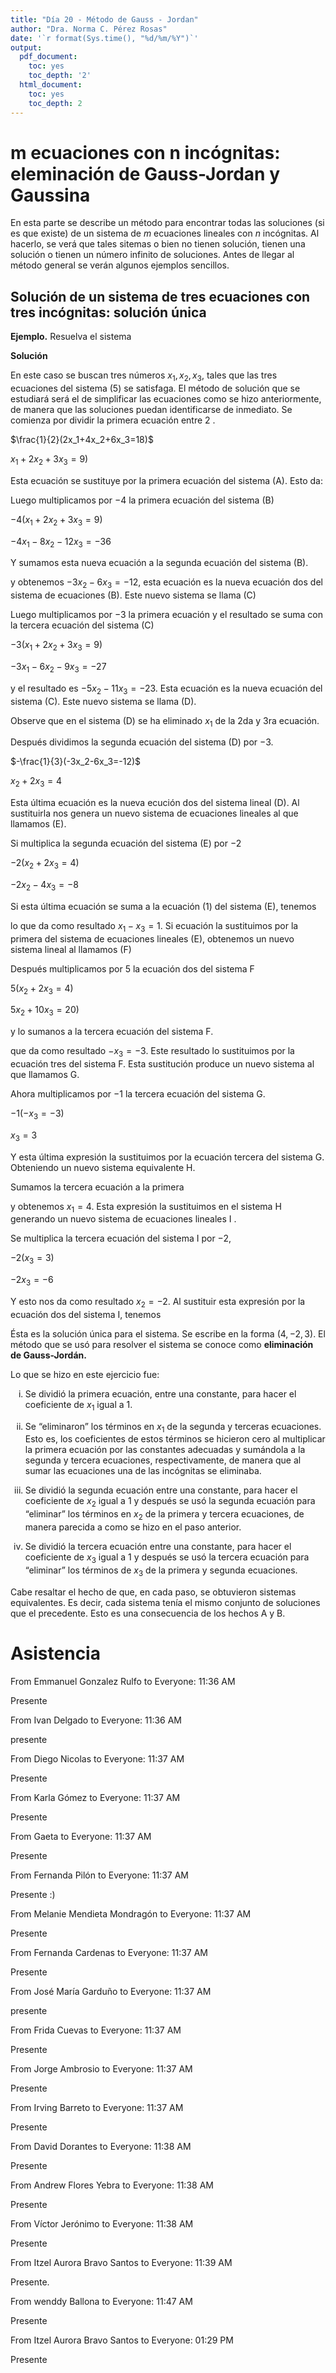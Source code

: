 ---
title: "Día 20 - Método de Gauss - Jordan"
author: "Dra. Norma C. Pérez Rosas"
date: '`r format(Sys.time(), "%d/%m/%Y")`'
output:
  pdf_document:
    toc: yes
    toc_depth: '2'
  html_document:
    toc: yes
    toc_depth: 2
---

# m ecuaciones con n incógnitas: eleminación de Gauss-Jordan y Gaussina

En esta parte se describe un método para encontrar todas las soluciones (si es que existe) de un sistema de $m$ ecuaciones lineales con $n$ incógnitas. Al hacerlo, se verá que tales sitemas o bien no tienen solución, tienen una solución o tienen un número infinito de soluciones. Antes de llegar al método general se verán algunos ejemplos sencillos. 

## Solución de un sistema de tres ecuaciones con tres incógnitas: solución única

**Ejemplo.** Resuelva el sistema 

\begin{alignat*}{5}
   2x_1 & {}+{} &  4x_2  &  {}+{} &  6x_3  & {}={} & 18  \label{eq:eq5}\tag{5} \\
   4x_1 & {}+{} &  5x_2  &  {}+{} &  6x_3  & {}={} & 24 \\
   3x_1 & {}+{} &  x_2  &  {}-{} &  2x_3  & {}={} & 4 \\
\end{alignat*}


**Solución**

En este caso se buscan tres números $x_1, x_2, x_3,$ tales que las tres ecuaciones del sistema (5) se satisfaga. El método de solución que se estudiará será el de simplificar las ecuaciones como se hizo anteriormente, de manera que las soluciones puedan identificarse de inmediato. Se comienza por dividir la primera ecuación entre 2 .

$\frac{1}{2}(2x_1+4x_2+6x_3=18)$

$x_1+2x_2+3x_3=9)$

Esta ecuación se sustituye por la primera ecuación del sistema (A). Esto da: 

\begin{alignat*}{5}
   x_1 & {}+{} &  2x_2  &  {}+{} &  3x_3  & {}={} & 9  \label{eq:eqb}\tag{B} \\
   4x_1 & {}+{} &  5x_2  &  {}+{} &  6x_3  & {}={} & 24 \\
   3x_1 & {}+{} &  x_2  &  {}-{} &  2x_3  & {}={} & 4 \\
\end{alignat*}


Luego multiplicamos por $-4$ la primera ecuación del sistema (B) 

$-4(x_1+2x_2+3x_3=9)$

$-4x_1-8x_2-12x_3=-36$

Y sumamos esta nueva ecuación a la segunda ecuación del sistema (B).

\begin{alignat*}{5}
   -4x_1 & {}-{} &  8x_2  &  {}-{} &  12x_3  & {}={} & -36 \\
   4x_1 & {}+{} &  5x_2  &  {}+{} &  6x_3  & {}={} & 24 \\
\end{alignat*}

y obtenemos $-3x_2-6x_3=-12$, esta ecuación es la nueva ecuación dos del sistema de ecuaciones (B). Este nuevo sistema se llama (C)


\begin{alignat*}{5}
   x_1 & {}+{} &  2x_2  &  {}+{} &  3x_3  & {}={} & 9  \label{eq:eqc}\tag{C} \\
    & {}-{} &  3x_2  &  {}-{} &  6x_3  & {}={} & -12 \\
   3x_1 & {}+{} &  x_2  &  {}-{} &  2x_3  & {}={} & 4 \\
\end{alignat*}


Luego multiplicamos por $-3$ la primera ecuación y el resultado se suma con la tercera ecuación del sistema (C)

$-3(x_1+2x_2+3x_3=9)$

$-3x_1-6x_2-9x_3=-27$

\begin{alignat*}{5}
   -3x_1 & {}-{} &  6x_2  &  {}-{} &  9x_3  & {}={} & -27 \\
   3x_1 & {}+{} &  x_2  &  {}-{} &  2x_3  & {}={} & 4 \\
\end{alignat*}

y el resultado es $-5x_2-11x_3=-23$. Esta ecuación es la nueva ecuación del sistema (C). Este nuevo sistema se llama (D). 


\begin{alignat*}{5}
   x_1 & {}+{} &  2x_2  &  {}+{} &  3x_3  & {}={} & 9  \label{eq:eqd}\tag{D} \\
    & {}-{} &  3x_2  &  {}-{} &  6x_3  & {}={} & -12 \\
    & {}-{} &  5x_2  &  {}-{} &  11x_3  & {}={} & -23 \\
\end{alignat*}

Observe que en el sistema (D) se ha eliminado $x_1$ de la 2da y 3ra ecuación. 

Después dividimos la segunda ecuación del sistema (D) por $-3$. 

$-\frac{1}{3}(-3x_2-6x_3=-12)$

$x_2+2x_3=4$

Esta última ecuación es la nueva ecución dos del sistema lineal (D). Al sustituirla nos genera un nuevo sistema de ecuaciones lineales al que llamamos (E). 

\begin{alignat*}{5}
   x_1 & {}+{} &  2x_2  &  {}+{} &  3x_3  & {}={} & 9  \label{eq:eqe}\tag{E} \\
    & {}{} &  x_2  &  {}+{} &  2x_3  & {}={} & 4 \\
    & {}-{} &  5x_2  &  {}-{} &  11x_3  & {}={} & -23 \\
\end{alignat*}

Si multiplica la segunda ecuación del sistema (E) por $-2$ 


$-2(x_2+2x_3=4)$

$-2x_2-4x_3=-8$

Si esta última ecuación se suma a la ecuación (1) del sistema (E), tenemos

\begin{alignat*}{5}
   x_1 & {}+{} &  2x_2  &  {}+{} &  3x_3  & {}={} & 9 \\
       & {}-{} &  2x_2  &  {}-{} &  4x_3  & {}={} & -8 \\
\end{alignat*}

lo que da como resultado $x_1-x_3=1$. Si ecuación la sustituimos por la primera del sistema de ecuaciones lineales (E), obtenemos un nuevo sistema lineal al llamamos (F)


\begin{alignat*}{5}
   x_1 & {} {} &   &  {}-{} &  x_3  & {}={} & 1  \label{eq:eqf}\tag{F} \\
    & {}{} &  x_2  &  {}+{} &  2x_3  & {}={} & 4 \\
    & {}-{} &  5x_2  &  {}-{} &  11x_3  & {}={} & -23 \\
\end{alignat*}


Después multiplicamos por $5$ la ecuación dos del sistema F 

$5(x_2+2x_3=4)$

$5x_2+10x_3=20)$

y lo sumanos a la tercera ecuación del sistema F. 

\begin{alignat*}{5}
    & {}{} &  5x_2  &  {}+{} &  10x_3  & {}={} & 20 \\
       & {}-{} &  5x_2  &  {}-{} &  11x_3  & {}={} & -23 \\
\end{alignat*}

que da como resultado $-x_3=-3$. Este resultado lo sustituimos por la ecuación tres del sistema F. Esta sustitución produce un nuevo sistema al que llamamos G. 


\begin{alignat*}{5}
   x_1 & {} {} &   &  {}-{} &  x_3  & {}={} & 1  \label{eq:eqG}\tag{G} \\
    & {}{} &  x_2  &  {}+{} &  2x_3  & {}={} & 4 \\
    & {}{} &    &  {}-{} &  x_3  & {}={} & -3 \\
\end{alignat*}


Ahora multiplicamos por $-1$ la tercera ecuación del sistema G. 

$-1(-x_3=-3)$

$x_3=3$

Y esta última expresión la sustituimos por la ecuación tercera del sistema G. Obteniendo un nuevo sistema equivalente H. 

\begin{alignat*}{5}
   x_1 & {} {} &   &  {}-{} &  x_3  & {}={} & 1  \label{eq:eqh}\tag{H} \\
    & {}{} &  x_2  &  {}+{} &  2x_3  & {}={} & 4 \\
    & {}{} &    &  {}{} &  x_3  & {}={} & 3 \\
\end{alignat*}


Sumamos la tercera ecuación a la primera 

\begin{alignat*}{5}
   x_1 & {} {} &   &  {}-{} &  x_3  & {}={} & 1  \\
    & {}{} &    &  {}{} &  x_3  & {}={} & 3 \\
\end{alignat*}

y obtenemos $x_1=4$. Esta expresión la sustituimos en el sistema H generando un nuevo sistema de ecuaciones lineales I . 

\begin{alignat*}{5}
   x_1 & {} {} &   &  {}{} &   & {}={} & 4  \label{eq:eqi}\tag{I} \\
    & {}{} &  x_2  &  {}+{} &  2x_3  & {}={} & 4 \\
    & {}{} &    &  {}{} &  x_3  & {}={} & 3 \\
\end{alignat*}

Se multiplica la tercera ecuación del sistema I por $-2$,

$-2(x_3=3)$

$-2x_3=-6$

\begin{alignat*}{5}
    & {}{} &  x_2  &  {}+{} &  2x_3  & {}={} & 4 \\
    & {}{} &    &  {}-{} &  2x_3  & {}={} & -6 \\
\end{alignat*}

Y esto nos da como resultado $x_2=-2$. Al sustituir esta expresión por la ecuación dos del sistema I, tenemos 

\begin{alignat*}{5}
   x_1 & {} {} &   &  {}{} &   & {}={} & 4  \label{eq:eqj}\tag{J} \\
    & {}{} &  x_2  &  {}{} &   & {}={} & -2 \\
    & {}{} &    &  {}{} &  x_3  & {}={} & 3 \\
\end{alignat*}

Ésta es la solución única para el sistema. Se escribe en la forma $(4,-2,3)$. El método que se usó para resolver el sistema se conoce como **eliminación de Gauss-Jordán.**

Lo que se hizo en este ejercicio fue:

i) Se dividió la primera ecuación, entre una constante, para hacer el coeficiente de $x_1$ igual a $1$.

ii) Se "eliminaron" los términos en $x_1$ de la segunda y terceras ecuaciones. Esto es, los coeficientes de estos términos se hicieron cero al multiplicar la primera ecuación por las constantes adecuadas y sumándola a la segunda y tercera ecuaciones, respectivamente, de manera que al sumar las ecuaciones una de las incógnitas se eliminaba. 

iii) Se dividió la segunda ecuación entre una constante, para hacer el coeficiente de $x_2$ igual a $1$ y después se usó la segunda ecuación para "eliminar" los términos en $x_2$ de la primera y tercera ecuaciones, de manera parecida a como se hizo en el paso anterior. 

iv) Se dividió la tercera ecuación entre una constante, para hacer el coeficiente de $x_3$ igual a $1$ y después se usó la tercera ecuación para "eliminar" los términos de $x_3$ de la primera y segunda ecuaciones.

Cabe resaltar el hecho de que, en cada paso, se obtuvieron sistemas equivalentes. Es decir, cada sistema tenía el mismo conjunto de soluciones que el precedente. Esto es una consecuencia de los hechos A y B. 


# Asistencia

From Emmanuel Gonzalez Rulfo to Everyone:  11:36 AM

Presente

From Ivan Delgado to Everyone:  11:36 AM

presente

From Diego Nicolas to Everyone:  11:37 AM

Presente

From Karla Gómez to Everyone:  11:37 AM

Presente

From Gaeta to Everyone:  11:37 AM

Presente

From Fernanda Pilón to Everyone:  11:37 AM

Presente :)

From Melanie Mendieta Mondragón to Everyone:  11:37 AM

Presente

From Fernanda Cardenas to Everyone:  11:37 AM

Presente

From José María Garduño to Everyone:  11:37 AM

presente

From Frida Cuevas to Everyone:  11:37 AM

Presente

From Jorge Ambrosio to Everyone:  11:37 AM

Presente

From Irving Barreto to Everyone:  11:37 AM

Presente

From David Dorantes to Everyone:  11:38 AM

Presente

From Andrew Flores Yebra to Everyone:  11:38 AM

Presente

From Víctor Jerónimo to Everyone:  11:38 AM

Presente

From Itzel Aurora Bravo Santos to Everyone:  11:39 AM

Presente.

From wenddy Ballona to Everyone:  11:47 AM

Presente

From Itzel Aurora Bravo Santos to Everyone:  01:29 PM

Presente



